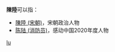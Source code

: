 '''陳陸'''可以指：
* [[陳陸_(宋朝)|陳陸 (宋朝)]]，宋朝政治人物
* [[陈陆_(消防员)|陈陆 (消防员)]]，感动中国2020年度人物

{{disambig}}

[[Category:二字陈姓人名消歧义|lu]]